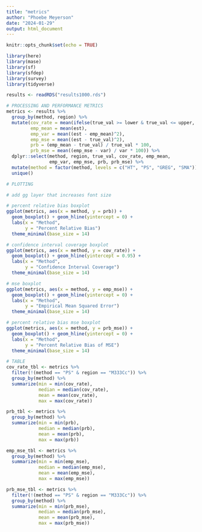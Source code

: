 ```yaml
---
title: "metrics"
author: "Phoebe Meyerson"
date: "2024-01-29"
output: html_document
---
```


```r
knitr::opts_chunk$set(echo = TRUE)
```

```r
library(here)
library(mase)
library(sf)
library(sfdep)
library(survey)
library(tidyverse)
```

```r
results <- readRDS("results1000.rds")
```

```r
# PROCESSING AND PERFORMANCE METRICS
metrics <- results %>%
  group_by(method, region) %>%
  mutate(cov_rate = mean(ifelse(true_val >= lower & true_val <= upper, 1, 0)),
         emp_mean = mean(est),
         emp_var = mean((est - emp_mean)^2),
         emp_mse = mean((est - true_val)^2),
         prb = (emp_mean - true_val) / true_val * 100,
         prb_mse = mean((emp_mse - var) / var * 100)) %>%
  dplyr::select(method, region, true_val, cov_rate, emp_mean, 
                emp_var, emp_mse, prb, prb_mse) %>%
  mutate(method = factor(method, levels = c("HT", "PS", "GREG", "SMA"))) %>%
  unique()
```

```r
# PLOTTING

# add gg layer that increases font size

# percent relative bias boxplot
ggplot(metrics, aes(x = method, y = prb)) + 
  geom_boxplot() + geom_hline(yintercept = 0) +
  labs(x = "Method",
       y = "Percent Relative Bias")
  theme_minimal(base_size = 14) 

# confidence interval coverage boxplot
ggplot(metrics, aes(x = method, y = cov_rate)) + 
  geom_boxplot() + geom_hline(yintercept = 0.95) + 
  labs(x = "Method",
       y = "Confidence Interval Coverage")
  theme_minimal(base_size = 14) 

# mse boxplot
ggplot(metrics, aes(x = method, y = emp_mse)) + 
  geom_boxplot() + geom_hline(yintercept = 0) +
  labs(x = "Method",
       y = "Empirical Mean Squared Error")
  theme_minimal(base_size = 14) 

# percent relative bias mse boxplot
ggplot(metrics, aes(x = method, y = prb_mse)) + 
  geom_boxplot() + geom_hline(yintercept = 0) +
  labs(x = "Method",
       y = "Percent Relative Bias of MSE")
  theme_minimal(base_size = 14) 
```

```r
# TABLE
cov_rate_tbl <- metrics %>%
  filter(!(method == "PS" & region == "M333Cc")) %>%
  group_by(method) %>%
  summarize(min = min(cov_rate),
            median = median(cov_rate),
            mean = mean(cov_rate),
            max = max(cov_rate))

prb_tbl <- metrics %>%
  group_by(method) %>%
  summarize(min = min(prb),
            median = median(prb),
            mean = mean(prb),
            max = max(prb))

emp_mse_tbl <- metrics %>%
  group_by(method) %>%
  summarize(min = min(emp_mse),
            median = median(emp_mse),
            mean = mean(emp_mse),
            max = max(emp_mse))

prb_mse_tbl <- metrics %>%
  filter(!(method == "PS" & region == "M333Cc")) %>%
  group_by(method) %>%
  summarize(min = min(prb_mse),
            median = median(prb_mse),
            mean = mean(prb_mse),
            max = max(prb_mse))

```